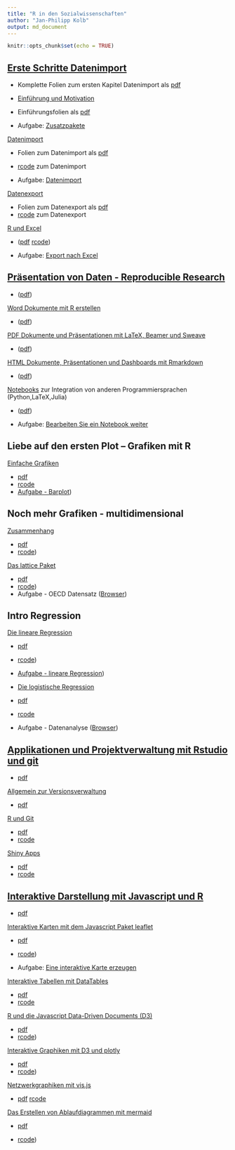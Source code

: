 ```yaml
---
title: "R in den Sozialwissenschaften"
author: "Jan-Philipp Kolb"
output: md_document
---
```


```r
knitr::opts_chunk$set(echo = TRUE)
```


## [Erste Schritte Datenimport](https://github.com/Japhilko/RInterfaces/blob/master/slides/RInterfaces_all2g_1.md) 

- Komplette Folien zum ersten Kapitel Datenimport als [pdf](https://github.com/Japhilko/RInterfaces/blob/master/slides/RInterfaces_all2g_1.pdf)

- [Einführung und Motivation](https://github.com/Japhilko/RInterfaces/blob/master/slides/Intro.md) 

- Einführungsfolien als [pdf](https://github.com/Japhilko/RInterfaces/blob/master/slides/Intro.pdf)

- Aufgabe: [Zusatzpakete](https://github.com/Japhilko/RInterfaces/blob/master/tutorial/Aufgabe_Zusatzpakete.md)

[Datenimport](https://github.com/Japhilko/RInterfaces/blob/master/slides/Datenimport.md) 

- Folien zum Datenimport als [pdf](https://github.com/Japhilko/RInterfaces/blob/master/slides/Datenimport.pdf)   
- [rcode](https://github.com/Japhilko/RInterfaces/blob/master/slides/Datenimport.R) zum Datenimport

- Aufgabe: [Datenimport](tutorial/Aufgabe_Datenimport.md)

[Datenexport](slides/Datenexport.md) 

- Folien zum Datenexport als [pdf](slides/Datenexport.pdf)  
- [rcode](slides/Datenexport.R) zum Datenexport

[R und Excel](slides/Rexcel.md) 

- ([pdf](slides/Rexcel.pdf)   [rcode](slides/Rexcel.R))

- Aufgabe: [Export nach Excel](tutorial/Aufgabe_Export2Excel.md)

## [Präsentation von Daten - Reproducible Research](https://github.com/Japhilko/RInterfaces/blob/master/slides/RInterfaces_all2g_2.md) 

- ([pdf](slides/RInterfaces_all2g_2.pdf))

[Word Dokumente mit R erstellen](slides/R2word.md) 

- ([pdf](slides/R2word.pdf))

[PDF Dokumente und Präsentationen mit LaTeX, Beamer und Sweave](slides/R2pdf.md) 

- ([pdf](slides/R2pdf.pdf))

[HTML Dokumente, Präsentationen und Dashboards mit Rmarkdown](slides/Rmarkdown.md) 

- ([pdf](slides/Rmarkdown.pdf))

[Notebooks](slides/Notebooks.md) zur Integration von anderen Programmiersprachen (Python,LaTeX,Julia) 

- ([pdf](slides/Notebooks.pdf))

- Aufgabe: [Bearbeiten Sie ein Notebook weiter](tutorial/Aufgabe_Notebook.md)


## Liebe auf den ersten Plot – Grafiken mit R	

[Einfache Grafiken](https://github.com/Japhilko/IntroR/blob/master/2017/slides/EinfacheGrafiken.md) 

- [pdf](slides/EinfacheGrafiken.pdf)   
- [rcode](rcode/EinfacheGrafiken.R)
- [Aufgabe - Barplot](https://github.com/Japhilko/IntroR/blob/master/2017/tutorial/Aufgabe_Barplot.md))
    


## Noch mehr Grafiken - multidimensional

[Zusammenhang](https://github.com/Japhilko/IntroR/blob/master/2017/slides/Multidimensional.md)

- [pdf](slides/Multidimensional.pdf)   
- [rcode](rcode/Multidimensional.R))

[Das lattice Paket](https://github.com/Japhilko/IntroR/blob/master/2017/slides/LatticePaket.md)   

- [pdf](slides/LatticePaket.pdf)   
- [rcode](rcode/LatticePaket.R))
- Aufgabe - OECD Datensatz ([Browser](https://github.com/Japhilko/IntroR/blob/master/2017/slides/Aufgabe_OECDdata.md))
    


## Intro Regression 

[Die lineare Regression](https://github.com/Japhilko/IntroR/blob/master/2017/slides/LineareRegression.md)   

- [pdf](https://github.com/Japhilko/IntroR/blob/master/2017/slides/LineareRegression.pdf)   
- [rcode](https://github.com/Japhilko/IntroR/blob/master/2017/rcode/LineareRegression.R))

- [Aufgabe - lineare Regression](https://github.com/Japhilko/IntroR/blob/master/2017/tutorial/Aufgabe_LineareRegression.md))

- [Die logistische Regression](https://github.com/Japhilko/IntroR/blob/master/2017/slides/logistischeRegression.md)   

- [pdf](https://github.com/Japhilko/IntroR/blob/master/2017/slides/logistischeRegression.pdf)   
- [rcode](https://github.com/Japhilko/IntroR/blob/master/2017/rcode/logistischeRegression.R)

- Aufgabe - Datenanalyse ([Browser](https://github.com/Japhilko/IntroR/blob/master/2017/tutorial/Aufgabe_Datenanalyse.md))



## [Applikationen und Projektverwaltung mit Rstudio und git](https://github.com/Japhilko/RInterfaces/blob/master/slides/RInterfaces_all2g_5.md) 

- [pdf](slides/RInterfaces_all2g_5.pdf)

[Allgemein zur Versionsverwaltung](slides/Versionsverwaltung.md) 

- [pdf](slides/Versionsverwaltung.pdf)


[R und Git](slides/Rgit.md) 

- [pdf](slides/Rgit.pdf)  
- [rcode](rcode/Rgit.R)

[Shiny Apps](slides/shiny.md) 

- [pdf](slides/shiny.pdf)   
- [rcode](rcode/shiny.R)


## [Interaktive Darstellung mit Javascript und R](https://github.com/Japhilko/RInterfaces/blob/master/slides/RInterfaces_all2g_3.md) 

- [pdf](slides/RInterfaces_all2g_3.pdf)

[Interaktive Karten mit dem Javascript Paket leaflet](https://github.com/Japhilko/RInterfaces/blob/master/slides/leaflet.md) 

- [pdf](slides/leaflet.pdf)   
- [rcode](rcode/leaflet.R))

- Aufgabe: [Eine interaktive Karte erzeugen](tutorial/Aufgabe_leaflet.md)

[Interaktive Tabellen mit DataTables](https://github.com/Japhilko/RInterfaces/blob/master/slides/DataTables.md) 

- [pdf](slides/DataTables.pdf)   
- [rcode](rcode/DataTables.R)

[R und die Javascript Data-Driven Documents (D3)](https://github.com/Japhilko/RInterfaces/blob/master/slides/D3.md) 

- [pdf](slides/D3.pdf)   
- [rcode](rcode/D3.R))

[Interaktive Graphiken mit D3 und plotly](https://github.com/Japhilko/RInterfaces/blob/master/slides/plotly.md) 

- [pdf](slides/plotly.pdf)   
- [rcode](rcode/plotly.R))

[Netzwerkgraphiken mit vis.js](https://github.com/Japhilko/RInterfaces/blob/master/slides/visNetwork.md) 

- [pdf](slides/visNetwork.pdf)   [rcode](rcode/visNetwork.R)


[Das Erstellen von Ablaufdiagrammen mit mermaid](https://github.com/Japhilko/RInterfaces/blob/master/slides/mermaid.md)

- [pdf](slides/mermaid.pdf)   

- [rcode](rcode/mermaid.R))


